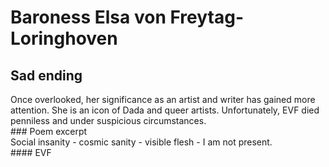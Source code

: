 # Baroness Elsa von Freytag-Loringhoven
## Sad ending
Once overlooked, her significance as an artist and writer has gained more attention. She is an icon of Dada and queer artists. Unfortunately, EVF died penniless and under suspicious circumstances.  
### Poem excerpt  
Social insanity - cosmic sanity - visible flesh - I am not present.  
#### EVF
